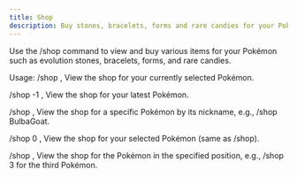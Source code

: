 ```yaml
---
title: Shop
description: Buy stones, bracelets, forms and rare candies for your Pokémon
---
```


Use the /shop command to view and buy various items for your Pokémon such as evolution stones, bracelets, forms, and rare candies.

Usage:
/shop , 
View the shop for your currently selected Pokémon.

/shop -1 , 
View the shop for your latest Pokémon.

/shop <nickname> , 
View the shop for a specific Pokémon by its nickname, e.g., /shop BulbaGoat.

/shop 0 ,
View the shop for your selected Pokémon (same as /shop).

/shop <number> , 
View the shop for the Pokémon in the specified position, e.g., /shop 3 for the third Pokémon.